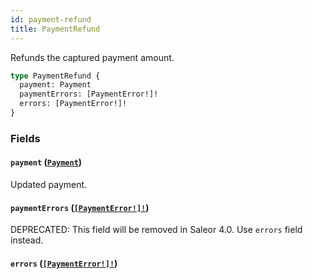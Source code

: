 ```yaml
---
id: payment-refund
title: PaymentRefund
---
```


Refunds the captured payment amount.

```graphql
type PaymentRefund {
  payment: Payment
  paymentErrors: [PaymentError!]!
  errors: [PaymentError!]!
}
```

### Fields

#### `payment` ([`Payment`](/docs/developer/api-reference/objects/payment))

Updated payment.

#### `paymentErrors` ([`[PaymentError!]!`](/docs/developer/api-reference/objects/payment-error))

<span class="badge badge--warning">DEPRECATED: This field will be removed in Saleor 4.0. Use `errors` field instead.</span>

#### `errors` ([`[PaymentError!]!`](/docs/developer/api-reference/objects/payment-error))
